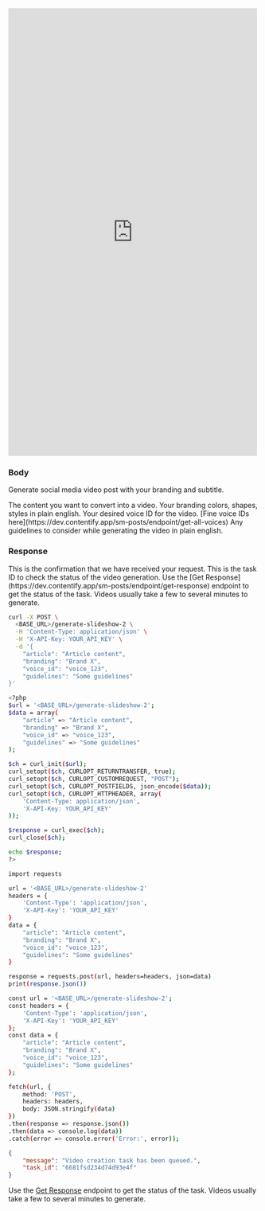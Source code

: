 
<iframe
  width="500"
  height="900"
  src="https://youtube.com/shorts/dcGxbBPR_O8?feature=share"
  title="YouTube video player"
  frameborder="0"
  allow="accelerometer; autoplay; clipboard-write; encrypted-media; gyroscope; picture-in-picture"
  allowfullscreen
></iframe>

### Body

Generate social media video post with your branding and subtitle.


<ParamField body="article" type="string">
    The content you want to convert into a video.
</ParamField>

<ParamField body="branding" type="string">
    Your branding colors, shapes, styles in plain english.
</ParamField>

<ParamField body="voice_id" type="string">
    Your desired voice ID for the video. [Fine voice IDs here](https://dev.contentify.app/sm-posts/endpoint/get-all-voices)
</ParamField>

<ParamField body="guidelines" type="string">
    Any guidelines to consider while generating the video in plain english.
</ParamField>


### Response

<ResponseField name="message" type="string">
  This is the confirmation that we have received your request.
</ResponseField>

<ResponseField name="task_id" type="string">
  This is the task ID to check the status of the video generation.
  Use the [Get Response](https://dev.contentify.app/sm-posts/endpoint/get-response) endpoint to get the status of the task. Videos usually take a few to several minutes to generate.
</ResponseField>


<RequestExample>

```bash cURL
curl -X POST \
  <BASE_URL>/generate-slideshow-2 \
  -H 'Content-Type: application/json' \
  -H 'X-API-Key: YOUR_API_KEY' \
  -d '{
    "article": "Article content",
    "branding": "Brand X",
    "voice_id": "voice_123",
    "guidelines": "Some guidelines"
}'

```

```bash PHP
<?php
$url = '<BASE_URL>/generate-slideshow-2';
$data = array(
    "article" => "Article content",
    "branding" => "Brand X",
    "voice_id" => "voice_123",
    "guidelines" => "Some guidelines"
);

$ch = curl_init($url);
curl_setopt($ch, CURLOPT_RETURNTRANSFER, true);
curl_setopt($ch, CURLOPT_CUSTOMREQUEST, "POST");
curl_setopt($ch, CURLOPT_POSTFIELDS, json_encode($data));
curl_setopt($ch, CURLOPT_HTTPHEADER, array(
    'Content-Type: application/json',
    'X-API-Key: YOUR_API_KEY'
));

$response = curl_exec($ch);
curl_close($ch);

echo $response;
?>
```

```bash Python
import requests

url = '<BASE_URL>/generate-slideshow-2'
headers = {
    'Content-Type': 'application/json',
    'X-API-Key': 'YOUR_API_KEY'
}
data = {
    "article": "Article content",
    "branding": "Brand X",
    "voice_id": "voice_123",
    "guidelines": "Some guidelines"
}

response = requests.post(url, headers=headers, json=data)
print(response.json())

```

```bash JavaScript
const url = '<BASE_URL>/generate-slideshow-2';
const headers = {
    'Content-Type': 'application/json',
    'X-API-Key': 'YOUR_API_KEY'
};
const data = {
    "article": "Article content",
    "branding": "Brand X",
    "voice_id": "voice_123",
    "guidelines": "Some guidelines"
};

fetch(url, {
    method: 'POST',
    headers: headers,
    body: JSON.stringify(data)
})
.then(response => response.json())
.then(data => console.log(data))
.catch(error => console.error('Error:', error));

```

</RequestExample>

<ResponseExample>

```json Response
{
	"message": "Video creation task has been queued.",
	"task_id": "6681fsd234d74d93e4f"
}
```

Use the [Get Response](#get-response) endpoint to get the status of the task. Videos usually take a few to several minutes to generate.

</ResponseExample>


&nbsp;
#
&nbsp;
#
&nbsp;